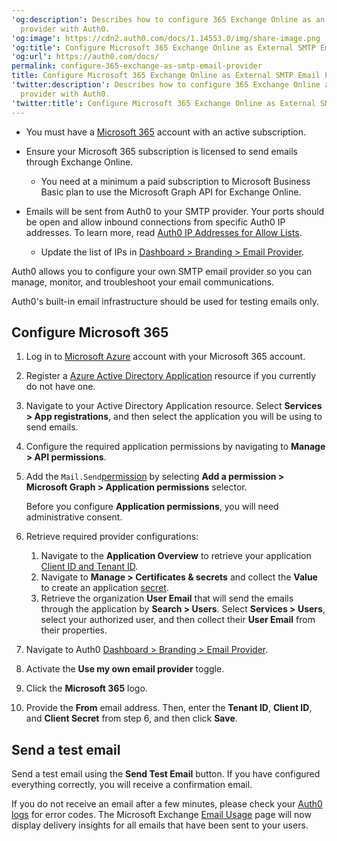 ---
'og:description': Describes how to configure 365 Exchange Online as an SMTP email
  provider with Auth0.
'og:image': https://cdn2.auth0.com/docs/1.14553.0/img/share-image.png
'og:title': Configure Microsoft 365 Exchange Online as External SMTP Email Provider
'og:url': https://auth0.com/docs/
permalink: configure-365-exchange-as-smtp-email-provider
title: Configure Microsoft 365 Exchange Online as External SMTP Email Provider
'twitter:description': Describes how to configure 365 Exchange Online as an SMTP email
  provider with Auth0.
'twitter:title': Configure Microsoft 365 Exchange Online as External SMTP Email Provider
---
<Card title="Before you start">

* You must have a [Microsoft 365](https://www.microsoft.com/en-us/microsoft-365) account with an active subscription.
* Ensure your Microsoft 365 subscription is licensed to send emails through Exchange Online.

  + You need at a minimum a paid subscription to Microsoft Business Basic plan to use the Microsoft Graph API for Exchange Online.
* Emails will be sent from Auth0 to your SMTP provider. Your ports should be open and allow inbound connections from specific Auth0 IP addresses. To learn more, read [Auth0 IP Addresses for Allow Lists](/docs/secure/security-guidance/data-security/allowlist).

  + Update the list of IPs in [Dashboard > Branding > Email Provider](https://manage.auth0.com/#/branding/email_provider).

</Card>

Auth0 allows you to configure your own SMTP email provider so you can manage, monitor, and troubleshoot your email communications.

<Warning>

Auth0's built-in email infrastructure should be used for testing emails only.

</Warning>

## Configure Microsoft 365

1. Log in to [Microsoft Azure](https://azure.microsoft.com/) account with your Microsoft 365 account.
2. Register a [Azure Active Directory Application](https://learn.microsoft.com/en-us/azure/healthcare-apis/register-application) resource if you currently do not have one.
3. Navigate to your Active Directory Application resource. Select **Services > App registrations**, and then select the application you will be using to send emails.
4. Configure the required application permissions by navigating to **Manage > API permissions**.
5. Add the `Mail.Send`[permission](https://learn.microsoft.com/en-us/azure/healthcare-apis/register-application#api-permissions) by selecting **Add a permission > Microsoft Graph > Application permissions** selector.

   <Callout icon="file-lines" color="#0EA5E9" iconType="regular">

   Before you configure **Application permissions**, you will need administrative consent.

   </Callout>
6. Retrieve required provider configurations:

   1. Navigate to the **Application Overview** to retrieve your application [Client ID and Tenant ID](https://learn.microsoft.com/en-us/azure/healthcare-apis/register-application#application-id-client-id).
   2. Navigate to **Manage > Certificates & secrets** and collect the **Value** to create an application [secret](https://learn.microsoft.com/en-us/azure/healthcare-apis/register-application#certificates--secrets).
   3. Retrieve the organization **User Email** that will send the emails through the application by **Search > Users**. Select **Services > Users**, select your authorized user, and then collect their **User Email** from their properties.
7. Navigate to Auth0 [Dashboard > Branding > Email Provider](https://manage.auth0.com/#/branding/email_provider).
8. Activate the **Use my own email provider** toggle.
9. Click the **Microsoft 365** logo.
10. Provide the **From** email address. Then, enter the **Tenant ID**, **Client ID**, and **Client Secret** from step 6, and then click **Save**.

## Send a test email

Send a test email using the **Send Test Email** button. If you have configured everything correctly, you will receive a confirmation email.

If you do not receive an email after a few minutes, please check your [Auth0 logs](https://manage.auth0.com/#/logs) for error codes. The Microsoft Exchange [Email Usage](https://admin.microsoft.com/#/reportsUsage/EmailActivity) page will now display delivery insights for all emails that have been sent to your users.